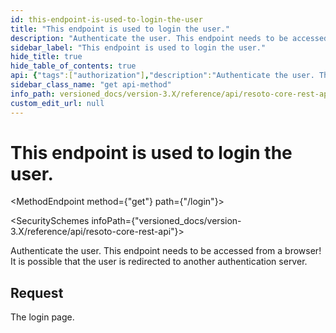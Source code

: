 ```yaml
---
id: this-endpoint-is-used-to-login-the-user
title: "This endpoint is used to login the user."
description: "Authenticate the user. This endpoint needs to be accessed from a browser! It is possible that the user is redirected to another authentication server."
sidebar_label: "This endpoint is used to login the user."
hide_title: true
hide_table_of_contents: true
api: {"tags":["authorization"],"description":"Authenticate the user. This endpoint needs to be accessed from a browser! It is possible that the user is redirected to another authentication server.","responses":{"200":{"description":"The login page."}},"method":"get","path":"/login","servers":[{"url":"https://{host}:{port}","variables":{"host":{"default":"localhost"},"port":{"default":"8900"}}}],"info":{"title":"Resoto Core REST API","version":"V1"},"postman":{"name":"This endpoint is used to login the user.","description":{"content":"Authenticate the user. This endpoint needs to be accessed from a browser! It is possible that the user is redirected to another authentication server.","type":"text/plain"},"url":{"path":["login"],"host":["{{baseUrl}}"],"query":[],"variable":[]},"method":"GET"}}
sidebar_class_name: "get api-method"
info_path: versioned_docs/version-3.X/reference/api/resoto-core-rest-api
custom_edit_url: null
---
```



<h1 className={"openapi__heading"}>This endpoint is used to login the user.</h1>

<MethodEndpoint method={"get"} path={"/login"}></MethodEndpoint>

<SecuritySchemes infoPath={"versioned_docs/version-3.X/reference/api/resoto-core-rest-api"}></SecuritySchemes>

Authenticate the user. This endpoint needs to be accessed from a browser! It is possible that the user is redirected to another authentication server.

## Request

<div><div><ApiTabs><TabItem label={"200"} value={"200"}><div>

The login page.

</div><div></div></TabItem></ApiTabs></div></div>
